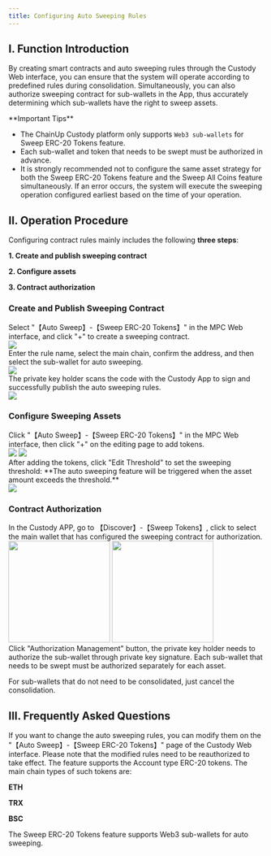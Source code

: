 ```yaml
---
title: Configuring Auto Sweeping Rules
---
```


## I. Function Introduction

By creating smart contracts and auto sweeping rules through the Custody Web interface, you can ensure that the system will operate according to predefined rules during consolidation. Simultaneously, you can also authorize sweeping contract for sub-wallets in the App, thus accurately determining which sub-wallets have the right to sweep assets.

<Warning>
**Important Tips**

- The ChainUp Custody platform only supports `Web3 sub-wallets` for Sweep ERC-20 Tokens feature.
- Each sub-wallet and token that needs to be swept must be authorized in advance.
- It is strongly recommended not to configure the same asset strategy for both the Sweep ERC-20 Tokens feature and the Sweep All Coins feature simultaneously. If an error occurs, the system will execute the sweeping operation configured earliest based on the time of your operation.

</Warning>

## II. Operation Procedure

Configuring contract rules mainly includes the following **three steps**:

**1. Create and publish sweeping contract**

**2. Configure assets**

**3. Contract authorization**

### Create and Publish Sweeping Contract 

<Steps>
<Step title="Create and Publish Sweeping Contract">
    Select "【Auto Sweep】-【Sweep ERC-20 Tokens】" in the MPC Web interface, and click "+" to create a sweeping contract.
<div className="w-full flex items-center justify-center">
    <img src="/en/images/user-guide/enerc201.png" />
</div>
</Step>
<Step title="Edit Auto Sweeping Rules">
   Enter the rule name, select the main chain, confirm the address, and then select the sub-wallet for auto sweeping.
   <div className="w-full flex items-center justify-center">
    <img src="/en/images/user-guide/enerc202.png" />
</div>
</Step>

<Step title="Sign and Publish">
    The private key holder scans the code with the Custody App to sign and successfully publish the auto sweeping rules.
   <div className="w-full flex items-center justify-center">
    <img src="/en/images/enerc203.png" />
</div>
</Step>
</Steps>

### Configure Sweeping Assets

<Steps>
<Step title="Edit Sweeping Threshold">
    Click "【Auto Sweep】-【Sweep ERC-20 Tokens】" in the MPC Web interface, then click "+" on the editing page to add tokens.
<div className="w-full flex items-center justify-center">
<CardGroup cols={2}>
    <img src="/en/images/user-guide/enerc204.png" />
    <img src="/en/images/user-guide/enerc205.png" />
    </CardGroup>
</div>
    After adding the tokens, click "Edit Threshold" to set the sweeping threshold: **The auto sweeping feature will be triggered when the asset amount exceeds the threshold.**

<div className="w-full flex items-center justify-center">
    <img src="/en/images/user-guide/enerc206.png" />
</div>
</Step>
</Steps>

### Contract Authorization

<Steps>
<Step title="Open Consolidation Function">
In the Custody APP, go to 【Discover】-【Sweep Tokens】, click to select the main wallet that has configured the sweeping contract for authorization.

<div className="w-full flex items-center justify-center">
<CardGroup cols={2}>
    <img src="/images/user-guide/appcon.png" width="200"/>
    <img src="/images/user-guide/appcon2.png" width="200"/>
    </CardGroup>
</div>

</Step>
<Step title="Authorization Management">
   Click "Authorization Management" button, the private key holder needs to authorize the sub-wallet through private key signature.

<Warning>
Each sub-wallet that needs to be swept must be authorized separately for each asset.

For sub-wallets that do not need to be consolidated, just cancel the consolidation.
</Warning>

</Step>
</Steps>

## III. Frequently Asked Questions

<Accordion title="What if I want to change the auto sweeping rules?">
If you want to change the auto sweeping rules, you can modify them on the "【Auto Sweep】-【Sweep ERC-20 Tokens】" page of the Custody Web interface. Please note that the modified rules need to be reauthorized to take effect.
</Accordion>

<Accordion title="What types of assets does the Sweep ERC-20 Tokens feature support?">
The feature supports the Account type ERC-20 tokens. The main chain types of such tokens are:

**ETH**

**TRX**

**BSC**
</Accordion>

<Accordion title="What types of wallets does the Sweep ERC-20 Tokens feature support?">
The Sweep ERC-20 Tokens feature supports Web3 sub-wallets for auto sweeping.
</Accordion>

